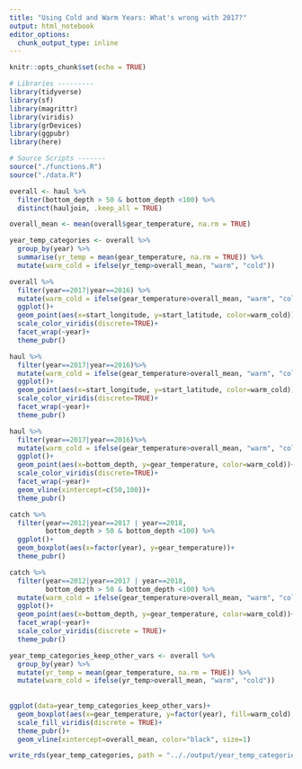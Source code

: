 ```yaml
---
title: "Using Cold and Warm Years: What's wrong with 2017?"
output: html_notebook
editor_options: 
  chunk_output_type: inline
---
```


```r
knitr::opts_chunk$set(echo = TRUE)
```

```r
# Libraries ---------
library(tidyverse)
library(sf)
library(magrittr)
library(viridis)
library(grDevices)
library(ggpubr)
library(here)
```

```r
# Source Scripts -------
source("./functions.R")
source("./data.R")
```


```r
overall <- haul %>%
  filter(bottom_depth > 50 & bottom_depth <100) %>%
  distinct(hauljoin, .keep_all = TRUE)

overall_mean <- mean(overall$gear_temperature, na.rm = TRUE)

year_temp_categories <- overall %>%
  group_by(year) %>%
  summarise(yr_temp = mean(gear_temperature, na.rm = TRUE)) %>%
  mutate(warm_cold = ifelse(yr_temp>overall_mean, "warm", "cold"))
```

```r
overall %>%
  filter(year==2017|year==2016) %>%
  mutate(warm_cold = ifelse(gear_temperature>overall_mean, "warm", "cold"))%>%
  ggplot()+
  geom_point(aes(x=start_longitude, y=start_latitude, color=warm_cold))+
  scale_color_viridis(discrete=TRUE)+
  facet_wrap(~year)+
  theme_pubr()
```


```r
haul %>%
  filter(year==2017|year==2016)%>%
  mutate(warm_cold = ifelse(gear_temperature>overall_mean, "warm", "cold"))%>%
  ggplot()+
  geom_point(aes(x=start_longitude, y=start_latitude, color=warm_cold))+
  scale_color_viridis(discrete=TRUE)+
  facet_wrap(~year)+
  theme_pubr()

haul %>%
  filter(year==2017|year==2016)%>%
  mutate(warm_cold = ifelse(gear_temperature>overall_mean, "warm", "cold"))%>%
  ggplot()+
  geom_point(aes(x=bottom_depth, y=gear_temperature, color=warm_cold))+
  scale_color_viridis(discrete=TRUE)+
  facet_wrap(~year)+
  geom_vline(xintercept=c(50,100))+
  theme_pubr()
```


```r
catch %>%
  filter(year==2012|year==2017 | year==2018,
         bottom_depth > 50 & bottom_depth <100) %>%
  ggplot()+
  geom_boxplot(aes(x=factor(year), y=gear_temperature))+
  theme_pubr()

catch %>%
  filter(year==2012|year==2017 | year==2018,
         bottom_depth > 50 & bottom_depth <100) %>%
  mutate(warm_cold = ifelse(gear_temperature>overall_mean, "warm", "cold"))%>%
  ggplot()+
  geom_point(aes(x=bottom_depth, y=gear_temperature, color=warm_cold))+
  facet_wrap(~year)+
  scale_color_viridis(discrete = TRUE)+
  theme_pubr()
```

```r
year_temp_categories_keep_other_vars <- overall %>%
  group_by(year) %>%
  mutate(yr_temp = mean(gear_temperature, na.rm = TRUE)) %>%
  mutate(warm_cold = ifelse(yr_temp>overall_mean, "warm", "cold"))
         
         
ggplot(data=year_temp_categories_keep_other_vars)+
  geom_boxplot(aes(x=gear_temperature, y=factor(year), fill=warm_cold), color="darkgrey")+
  scale_fill_viridis(discrete = TRUE)+
  theme_pubr()+
  geom_vline(xintercept=overall_mean, color="black", size=1)
```

```r
write_rds(year_temp_categories, path = ".././output/year_temp_categories.rds")
```



